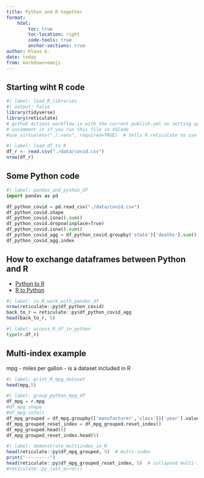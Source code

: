 ```yaml
---
title: Python and R together
format: 
    html:
        toc: true
        toc-location: right
        code-tools: true
        anchor-sections: true
author: Klaus G.
date: today
from: markdown+emoji
---
```


## Starting wiht R code
```r
#| label: load_R_libraries
#| output: false
library(tidyverse)
library(reticulate)
# github Actions workflow is with the current publish.yml no setting up a venv
# uncomment it if you run this file in VSCode
#use_virtualenv("./.venv", required=TRUE)  # tells R reticulate to use this Python virtual envivonment
```

```r
#| label: load_df_to_R
df_r <- read.csv("./data/covid.csv")
nrow(df_r)
```

## Some Python code
```python
#| label: pandas_and_python_df
import pandas as pd

df_python_covid = pd.read_csv("./data/covid.csv")
df_python_covid.shape
df_python_covid.isna().sum()
df_python_covid.dropna(inplace=True)
df_python_covid.isna().sum()
df_python_covid_agg = df_python_covid.groupby('state')['deaths'].sum()
df_python_covid_agg.index
```

## How to exchange dataframes between Python and R

* [Python to R](https://stackoverflow.com/questions/74081417/how-to-visualize-a-pandas-dataframe-in-r-chunk-quarto)
* [R to Python](https://www.r-bloggers.com/2023/01/combining-r-and-python-with-reticulate-and-quarto/)

```r
#| label: in_R_work_with_pandas_df
nrow(reticulate::py$df_python_covid)
back_to_r = reticulate::py$df_python_covid_agg
head(back_to_r, 5)
```

```python
#| label: access_R_df_in_python
type(r.df_r)
```

## Multi-index example
mpg - miles per gallon - is a dataset included in R 
```r
#| label: print_R_mpg_dataset
head(mpg,5)
```

```python
#| label: group_python_mpg_df
df_mpg = r.mpg
#df_mpg.shape
#df_mpg.info()
df_mpg_grouped = df_mpg.groupby(['manufacturer','class'])['year'].value_counts()
df_mpg_grouped_reset_index = df_mpg_grouped.reset_index()
df_mpg_grouped.head(5)
df_mpg_grouped_reset_index.head(5)
```

```r
#| label: demonstrate_multiindex_in_R
head(reticulate::py$df_mpg_grouped, 5)  # multi-index
print("---------")
head(reticulate::py$df_mpg_grouped_reset_index, 5)  # collapsed multi-index
#reticulate::py_last_error()
```